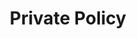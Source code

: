 ---
title: Private Policy
description: Learn how to test push notifications from your apps directly in the iOS simulator. You will simply need XCode 11.4 for it. In this post I explain how to do it.
intro: Learn how to test push notifications from your apps directly in the iOS simulator.
style:
  template: full
  card_template: grid
  hero_template: image
  hero_image_opacity: ""
  container: md
pubDate: 2020-02-20T15:59:01.000+02:00
thumbnail: /src/assets/blog_swiftui_course_1.jpeg
og_image: /src/assets/blog_swiftui_course_1.jpeg

---